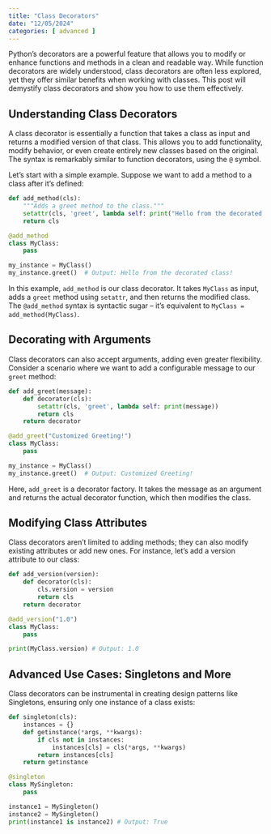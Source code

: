 ```yaml
---
title: "Class Decorators"
date: "12/05/2024"
categories: [ advanced ]
---
```



Python's decorators are a powerful feature that allows you to modify or enhance functions and methods in a clean and readable way.  While function decorators are widely understood, class decorators are often less explored, yet they offer similar benefits when working with classes. This post will demystify class decorators and show you how to use them effectively.

## Understanding Class Decorators

A class decorator is essentially a function that takes a class as input and returns a modified version of that class. This allows you to add functionality, modify behavior, or even create entirely new classes based on the original.  The syntax is remarkably similar to function decorators, using the `@` symbol.

Let's start with a simple example.  Suppose we want to add a method to a class after it's defined:

```python
def add_method(cls):
    """Adds a greet method to the class."""
    setattr(cls, 'greet', lambda self: print("Hello from the decorated class!"))
    return cls

@add_method
class MyClass:
    pass

my_instance = MyClass()
my_instance.greet()  # Output: Hello from the decorated class!
```

In this example, `add_method` is our class decorator. It takes `MyClass` as input, adds a `greet` method using `setattr`, and then returns the modified class.  The `@add_method` syntax is syntactic sugar – it's equivalent to `MyClass = add_method(MyClass)`.

## Decorating with Arguments

Class decorators can also accept arguments, adding even greater flexibility. Consider a scenario where we want to add a configurable message to our `greet` method:

```python
def add_greet(message):
    def decorator(cls):
        setattr(cls, 'greet', lambda self: print(message))
        return cls
    return decorator

@add_greet("Customized Greeting!")
class MyClass:
    pass

my_instance = MyClass()
my_instance.greet()  # Output: Customized Greeting!
```

Here, `add_greet` is a decorator factory. It takes the message as an argument and returns the actual decorator function, which then modifies the class.

##  Modifying Class Attributes

Class decorators aren't limited to adding methods; they can also modify existing attributes or add new ones.  For instance, let's add a version attribute to our class:

```python
def add_version(version):
    def decorator(cls):
        cls.version = version
        return cls
    return decorator

@add_version("1.0")
class MyClass:
    pass

print(MyClass.version) # Output: 1.0
```

##  Advanced Use Cases:  Singletons and More

Class decorators can be instrumental in creating design patterns like Singletons, ensuring only one instance of a class exists:

```python
def singleton(cls):
    instances = {}
    def getinstance(*args, **kwargs):
        if cls not in instances:
            instances[cls] = cls(*args, **kwargs)
        return instances[cls]
    return getinstance

@singleton
class MySingleton:
    pass

instance1 = MySingleton()
instance2 = MySingleton()
print(instance1 is instance2) # Output: True
```